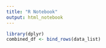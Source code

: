 ```yaml
---
title: "R Notebook"
output: html_notebook
---
```


```r
library(dplyr)
combined_df <- bind_rows(data_list)
```


